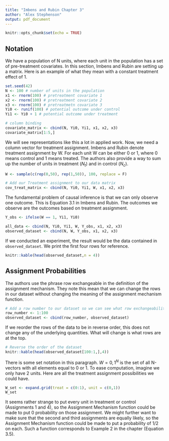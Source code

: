 ```yaml
---
title: "Imbens and Rubin Chapter 3"
author: "Alex Stephenson"
output: pdf_document
---
```


```r
knitr::opts_chunk$set(echo = TRUE)
```

## Notation 

We have a population of N units, where each unit in the population has a set of pre-treatment covariates. In this section, Imbens and Rubin are setting up a matrix. Here is an example of what they mean with a constant treatment effect of 1. 

```r
set.seed(42)
N <- 100 # number of units in the population 
x1 <- rnorm(100) # pretreatment covariate 1 
x2 <- rnorm(100) # pretreatment covariate 2 
x3 <- rnorm(100) # pretreatmetn covariate 3
Yi0 <- runif(100) # potential outcome under control
Yi1 <- Yi0 + 1 # potential outcome under treatment 

# column binding
covariate_matrix <- cbind(N, Yi0, Yi1, x1, x2, x3)
covariate_matrix[1:5,]
```

We will see representations like this a lot in applied work. Now, we need a column vector for treatment assignment. Imbens and Rubin denote treatment assignment by W. For each unit W can be either 0 or 1, where 0 means control and 1 means treated. The authors also provide a way to sum up the number of units in treatment ($N_t$) and in control ($N_c$). 

```r
W <- sample(c(rep(0,50), rep(1,50)), 100, replace = F)

# Add our Treatment assignment to our data matrix 
cov_treat_matrix <- cbind(N, Yi0, Yi1, W, x1, x2, x3)
```

The fundamental problem of causal inference is that we can only observe one outcome. This is Equation 3.1 in Imbens and Rubin. The outcomes we observe are the outcomes based on treatment assignment. 

```r
Y_obs <- ifelse(W == 1, Yi1, Yi0)

all_data <- cbind(N, Yi0, Yi1, W, Y_obs, x1, x2, x3)
observed_dataset <- cbind(N, W, Y_obs, x1, x2, x3)
```

If we conducted an experiment, the result would be the data contained in `observed_dataset`. We print the first four rows for reference. 

```r
knitr::kable(head(observed_dataset,n = 4))

```

## Assignment Probabilities 

The authors use the phrase row exchangeable in the definition of the assignment mechanism. They note this mean that we can change the rows in our dataset without changing the meaning of the assignment mechanism function. 

```r
# Add a row number to our dataset so we can see what row exchangeability does 
row_number <- 1:100
observed_dataset <- cbind(row_number, observed_dataset)
```

If we reorder the rows of the data to be in reverse order\footnote{More generally, this holds for any ordering system we choose.}, this does not change any of the underlying quantities. What will change is what rows are at the top.  
```r
# Reverse the order of the dataset 
knitr::kable(head(observed_dataset[100:1,],4))
```

There is some set notation in this paragraph. $W = {0,1}^N$ is the set of all N-vectors with all elements equal to 0 or 1. To ease computation, imagine we only have 2 units\footnote{The idea scales to arbitrarily large N, but space on our computer screens do not.}. Here are all the treatment assignment possibilities we could have. 

```r
W_set <- expand.grid(treat = c(0:1), unit = c(0,1))
W_set
```
It seems rather strange to put every unit in treatment or control (Assignments 1 and 4), so the Assignment Mechanism function could be made to put 0 probability on those assignment. We might further want to make sure that the second and third assignments are equally likely, so the Assignment Mechanism function could be made to put a probability of 1/2 on each. Such a function corresponds to Example 2 in the chapter (Equation 3.5). 

